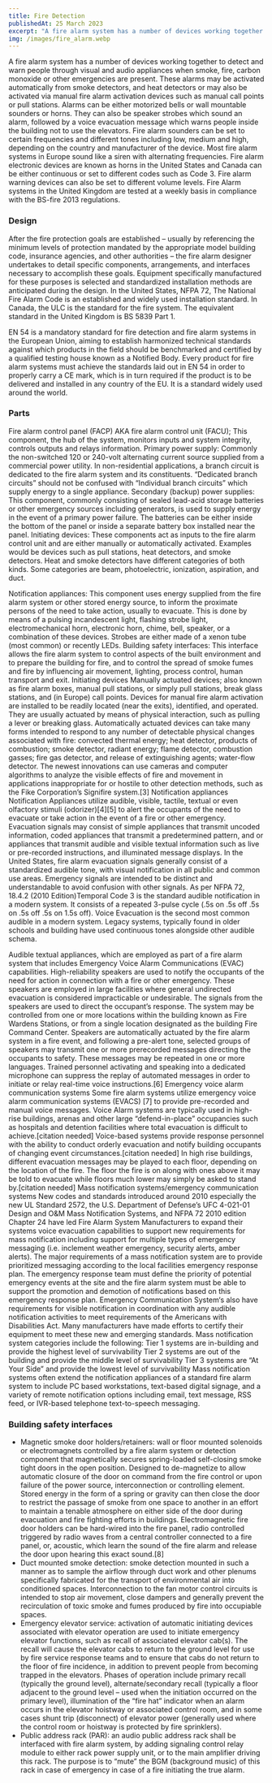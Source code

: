 ```yaml
---
title: Fire Detection
publishedAt: 25 March 2023
excerpt: "A fire alarm system has a number of devices working together to detect and warn people through visual and audio appliances when smoke, fire, carbon monoxide or other emergencies are present. These alarms may be activated automatically from smoke detectors,"
img: /images/fire_alarm.webp
---
```



A fire alarm system has a number of devices working together to detect and warn people through visual and audio appliances when smoke, fire, carbon monoxide or other emergencies are present. These alarms may be activated automatically from smoke detectors, and heat detectors or may also be activated via manual fire alarm activation devices such as manual call points or pull stations. Alarms can be either motorized bells or wall mountable sounders or horns. They can also be speaker strobes which sound an alarm, followed by a voice evacuation message which warns people inside the building not to use the elevators. Fire alarm sounders can be set to certain frequencies and different tones including low, medium and high, depending on the country and manufacturer of the device. Most fire alarm systems in Europe sound like a siren with alternating frequencies. Fire alarm electronic devices are known as horns in the United States and Canada can be either continuous or set to different codes such as Code 3. Fire alarm warning devices can also be set to different volume levels. Fire Alarm systems in the United Kingdom are tested at a weekly basis in compliance with the BS-fire 2013 regulations.

### Design
After the fire protection goals are established – usually by referencing the minimum levels of protection mandated by the appropriate model building code, insurance agencies, and other authorities – the fire alarm designer undertakes to detail specific components, arrangements, and interfaces necessary to accomplish these goals. Equipment specifically manufactured for these purposes is selected and standardized installation methods are anticipated during the design. In the United States, NFPA 72, The National Fire Alarm Code is an established and widely used installation standard. In Canada, the ULC is the standard for the fire system. The equivalent standard in the United Kingdom is BS 5839 Part 1.

EN 54 is a mandatory standard for fire detection and fire alarm systems in the European Union, aiming to establish harmonized technical standards against which products in the field should be benchmarked and certified by a qualified testing house known as a Notified Body. Every product for fire alarm systems must achieve the standards laid out in EN 54 in order to properly carry a CE mark, which is in turn required if the product is to be delivered and installed in any country of the EU. It is a standard widely used around the world.

### Parts
 

Fire alarm control panel (FACP) AKA fire alarm control unit (FACU); This component, the hub of the system, monitors inputs and system integrity, controls outputs and relays information.
Primary power supply: Commonly the non-switched 120 or 240-volt alternating current source supplied from a commercial power utility. In non-residential applications, a branch circuit is dedicated to the fire alarm system and its constituents. “Dedicated branch circuits” should not be confused with “Individual branch circuits” which supply energy to a single appliance.
Secondary (backup) power supplies: This component, commonly consisting of sealed lead-acid storage batteries or other emergency sources including generators, is used to supply energy in the event of a primary power failure. The batteries can be either inside the bottom of the panel or inside a separate battery box installed near the panel.
Initiating devices: These components act as inputs to the fire alarm control unit and are either manually or automatically activated. Examples would be devices such as pull stations, heat detectors, and smoke detectors. Heat and smoke detectors have different categories of both kinds. Some categories are beam, photoelectric, ionization, aspiration, and duct.
 

Notification appliances: This component uses energy supplied from the fire alarm system or other stored energy source, to inform the proximate persons of the need to take action, usually to evacuate. This is done by means of a pulsing incandescent light, flashing strobe light, electromechanical horn, electronic horn, chime, bell, speaker, or a combination of these devices. Strobes are either made of a xenon tube (most common) or recently LEDs.
Building safety interfaces: This interface allows the fire alarm system to control aspects of the built environment and to prepare the building for fire, and to control the spread of smoke fumes and fire by influencing air movement, lighting, process control, human transport and exit.
Initiating devices
Manually actuated devices; also known as fire alarm boxes, manual pull stations, or simply pull stations, break glass stations, and (in Europe) call points. Devices for manual fire alarm activation are installed to be readily located (near the exits), identified, and operated. They are usually actuated by means of physical interaction, such as pulling a lever or breaking glass.
Automatically actuated devices can take many forms intended to respond to any number of detectable physical changes associated with fire: convected thermal energy; heat detector, products of combustion; smoke detector, radiant energy; flame detector, combustion gasses; fire gas detector, and release of extinguishing agents; water-flow detector. The newest innovations can use cameras and computer algorithms to analyze the visible effects of fire and movement in applications inappropriate for or hostile to other detection methods, such as the Fike Corporation’s Signifire system.[3]
Notification appliances
Notification Appliances utilize audible, visible, tactile, textual or even olfactory stimuli (odorizer)[4][5] to alert the occupants of the need to evacuate or take action in the event of a fire or other emergency. Evacuation signals may consist of simple appliances that transmit uncoded information, coded appliances that transmit a predetermined pattern, and or appliances that transmit audible and visible textual information such as live or pre-recorded instructions, and illuminated message displays.
In the United States, fire alarm evacuation signals generally consist of a standardized audible tone, with visual notification in all public and common use areas. Emergency signals are intended to be distinct and understandable to avoid confusion with other signals.
As per NFPA 72, 18.4.2 (2010 Edition)Temporal Code 3 is the standard audible notification in a modern system. It consists of a repeated 3-pulse cycle (.5s on .5s off .5s on .5s off .5s on 1.5s off). Voice Evacuation is the second most common audible in a modern system. Legacy systems, typically found in older schools and building have used continuous tones alongside other audible schema.

Audible textual appliances, which are employed as part of a fire alarm system that includes Emergency Voice Alarm Communications (EVAC) capabilities. High-reliability speakers are used to notify the occupants of the need for action in connection with a fire or other emergency. These speakers are employed in large facilities where general undirected evacuation is considered impracticable or undesirable. The signals from the speakers are used to direct the occupant’s response. The system may be controlled from one or more locations within the building known as Fire Wardens Stations, or from a single location designated as the building Fire Command Center. Speakers are automatically actuated by the fire alarm system in a fire event, and following a pre-alert tone, selected groups of speakers may transmit one or more prerecorded messages directing the occupants to safety. These messages may be repeated in one or more languages. Trained personnel activating and speaking into a dedicated microphone can suppress the replay of automated messages in order to initiate or relay real-time voice instructions.[6]
Emergency voice alarm communication systems
Some fire alarm systems utilize emergency voice alarm communication systems (EVACS) [7] to provide pre-recorded and manual voice messages. Voice Alarm systems are typically used in high-rise buildings, arenas and other large “defend-in-place” occupancies such as hospitals and detention facilities where total evacuation is difficult to achieve.[citation needed]
Voice-based systems provide response personnel with the ability to conduct orderly evacuation and notify building occupants of changing event circumstances.[citation needed]
In high rise buildings, different evacuation messages may be played to each floor, depending on the location of the fire. The floor the fire is on along with ones above it may be told to evacuate while floors much lower may simply be asked to stand by.[citation needed]
Mass notification systems/emergency communication systems
New codes and standards introduced around 2010 especially the new UL Standard 2572, the U.S. Department of Defense’s UFC 4-021-01 Design and O&M Mass Notification Systems, and NFPA 72 2010 edition Chapter 24 have led Fire Alarm System Manufacturers to expand their systems voice evacuation capabilities to support new requirements for mass notification including support for multiple types of emergency messaging (i.e. inclement weather emergency, security alerts, amber alerts). The major requirements of a mass notification system are to provide prioritized messaging according to the local facilities emergency response plan. The emergency response team must define the priority of potential emergency events at the site and the fire alarm system must be able to support the promotion and demotion of notifications based on this emergency response plan. Emergency Communication System‘s also have requirements for visible notification in coordination with any audible notification activities to meet requirements of the Americans with Disabilities Act. Many manufacturers have made efforts to certify their equipment to meet these new and emerging standards. Mass notification system categories include the following:
Tier 1 systems are in-building and provide the highest level of survivability
Tier 2 systems are out of the building and provide the middle level of survivability
Tier 3 systems are “At Your Side” and provide the lowest level of survivability
Mass notification systems often extend the notification appliances of a standard fire alarm system to include PC based workstations, text-based digital signage, and a variety of remote notification options including email, text message, RSS feed, or IVR-based telephone text-to-speech messaging.

### Building safety interfaces
* Magnetic smoke door holders/retainers: wall or floor mounted solenoids or electromagnets controlled by a fire alarm system or detection component that magnetically secures spring-loaded self-closing smoke tight doors in the open position. Designed to de-magnetize to allow automatic closure of the door on command from the fire control or upon failure of the power source, interconnection or controlling element. Stored energy in the form of a spring or gravity can then close the door to restrict the passage of smoke from one space to another in an effort to maintain a tenable atmosphere on either side of the door during evacuation and fire fighting efforts in buildings. Electromagnetic fire door holders can be hard-wired into the fire panel, radio controlled triggered by radio waves from a central controller connected to a fire panel, or, acoustic, which learn the sound of the fire alarm and release the door upon hearing this exact sound.[8]
* Duct mounted smoke detection: smoke detection mounted in such a manner as to sample the airflow through duct work and other plenums specifically fabricated for the transport of environmental air into conditioned spaces. Interconnection to the fan motor control circuits is intended to stop air movement, close dampers and generally prevent the recirculation of toxic smoke and fumes produced by fire into occupiable spaces.
* Emergency elevator service: activation of automatic initiating devices associated with elevator operation are used to initiate emergency elevator functions, such as recall of associated elevator cab(s). The recall will cause the elevator cabs to return to the ground level for use by fire service response teams and to ensure that cabs do not return to the floor of fire incidence, in addition to prevent people from becoming trapped in the elevators. Phases of operation include primary recall (typically the ground level), alternate/secondary recall (typically a floor adjacent to the ground level – used when the initiation occurred on the primary level), illumination of the “fire hat” indicator when an alarm occurs in the elevator hoistway or associated control room, and in some cases shunt trip (disconnect) of elevator power (generally used where the control room or hoistway is protected by fire sprinklers).
* Public address rack (PAR): an audio public address rack shall be interfaced with fire alarm system, by adding signaling control relay module to either rack power supply unit, or to the main amplifier driving this rack. The purpose is to “mute” the BGM (background music) of this rack in case of emergency in case of a fire initiating the true alarm.